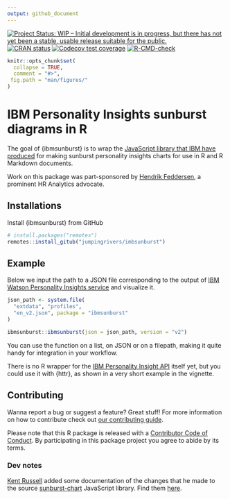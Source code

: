 ```yaml
---
output: github_document
---
```

<!-- badges: start -->
[![Project Status: WIP – Initial development is in progress, but there has not yet been a stable, usable release suitable for the public.](https://www.repostatus.org/badges/latest/wip.svg)](https://www.repostatus.org/#wip)
[![CRAN status](https://www.r-pkg.org/badges/version/ibmsunburst)](https://CRAN.R-project.org/package=ibmsunburst)
[![Codecov test
coverage](https://codecov.io/gh/jumpingrivers/ibmsunburst/branch/main/graph/badge.svg)](https://app.codecov.io/gh/jumpingrivers/ibmsunburst?branch=main)
[![R-CMD-check](https://github.com/jumpingrivers/ibmsunburst/workflows/R-CMD-check/badge.svg)](https://github.com/jumpingrivers/ibmsunburst/actions)
<!-- badges: end -->


```r
knitr::opts_chunk$set(
  collapse = TRUE,
  comment = "#>",
 fig.path = "man/figures/"
)
```

# IBM Personality Insights sunburst diagrams in R

The goal of {ibmsunburst} is to wrap the [JavaScript library that IBM have produced](https://github.com/personality-insights/sunburst-chart/) for making sunburst personality insights charts for use in R and R Markdown documents.

Work on this package was part-sponsored by [Hendrik Feddersen](//github.com/Hendrik147), a prominent HR Analytics advocate.

## Installations

Install {ibmsunburst} from GitHub

```r
# install.packages("remotes")
remotes::install_gitub("jumpingrivers/imbsunburst")
```

## Example

Below we input the path to a JSON file corresponding to the output of [IBM Watson Personality Insights service](https://www.ibm.com/watson/services/personality-insights/) and visualize it.

```r
json_path <- system.file(
  "extdata", "profiles",
  "en_v2.json", package = "ibmsunburst"
)

ibmsunburst::ibmsunburst(json = json_path, version = "v2")

```

You can use the function on a list, on JSON or on a filepath, making it quite handy for integration in your workflow. 

There is no R wrapper for the [IBM Personality Insight API](https://www.ibm.com/watson/developercloud/personality-insights/api/v3/) itself yet, but you could use it with {httr}, as shown in a very short example in the vignette.

## Contributing

Wanna report a bug or suggest a feature? Great stuff! For more information on how to contribute check out [our contributing guide](.github/CONTRIBUTING.md). 

Please note that this R package is released with a [Contributor Code of Conduct](CODE_OF_CONDUCT.md). By participating in this package project you agree to abide by its terms.

### Dev notes

[Kent Russell](https://github.com/timelyportfolio) added some documentation of the changes that he made to the source [sunburst-chart](https://github.com/personality-insights/sunburst-chart) JavaScript library. Find them [here](inst/dev_notes.md).
